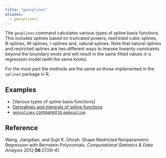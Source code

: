 ```yaml
---
title: "gensplines"
aliases:
  - gensplines/
---
```


The `genplines` command calculates various types of spline basis functions. 
This includes splines based on truncated powers, restricted cubic splines, B-splines, M-splines, I-splines and, natural splines.
Note that natural splines and restricted splines are two different ways to impose linearity constraints beyond the boundary knots and will result in the same fitted values in a regression model (with the same knots).

For the most part the methods are the same as those implemented in the `spline2` package in R.

## Examples
 - [Various types of spline basis functions]
 - [Derivatives and integrals of spline functions](/software/gensplines/derivatives_and_integrals_of_spline_functions.qmd)
 - [`gensplines` compared to `makespline`](/software/gensplines/gensplines_vs_makesplines.qmd)


## Reference

Wang, Jiangdian, and Sujit K. Ghosh. Shape Restricted Nonparametric Regression with Bernstein Polynomials. *Computational Statistics & Data Analysis* 2012;**56**:2729–41.
